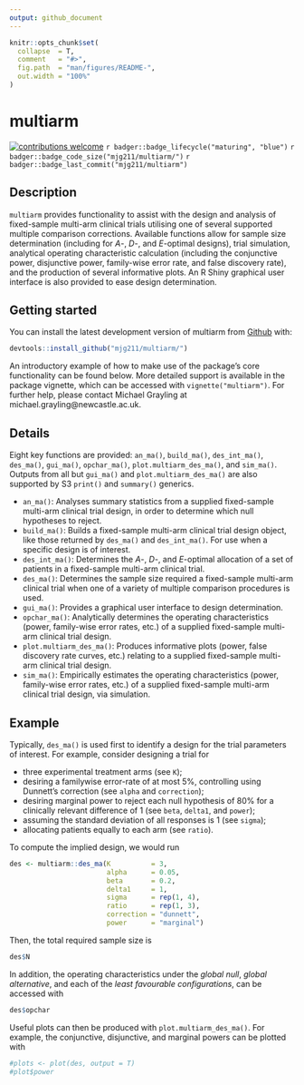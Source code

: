 ```yaml
---
output: github_document
---
```


<!-- README.md is generated from README.Rmd. Please edit that file -->

```r
knitr::opts_chunk$set(
  collapse  = T,
  comment   = "#>",
  fig.path  = "man/figures/README-",
  out.width = "100%"
)
```
# multiarm

[![contributions welcome](https://img.shields.io/badge/contributions-welcome-brightgreen.svg?style=flat)](https://github.com/dwyl/esta/issues)
`r badger::badge_lifecycle("maturing", "blue")`
`r badger::badge_code_size("mjg211/multiarm/")`
`r badger::badge_last_commit("mjg211/multiarm")`

## Description

`multiarm` provides functionality to assist with the design and analysis of
fixed-sample multi-arm clinical trials utilising one of several supported
multiple comparison corrections. Available functions allow for sample size
determination (including for *A*-, *D*-, and *E*-optimal designs), trial
simulation, analytical operating characteristic calculation (including the
conjunctive power, disjunctive power, family-wise error rate, and false
discovery rate), and the production of several informative plots. An R Shiny
graphical user interface is also provided to ease design determination.

## Getting started

You can install the latest development version of multiarm from
[Github](https://github.com/) with:

``` r
devtools::install_github("mjg211/multiarm/")
```

An introductory example of how to make use of the package's core functionality
can be found below. More detailed support is available in the package vignette,
which can be accessed with `vignette("multiarm")`. For further help, please
contact Michael Grayling at michael.grayling@newcastle.ac.uk.

## Details

Eight key functions are provided: `an_ma()`, `build_ma()`, `des_int_ma()`,
`des_ma()`, `gui_ma()`, `opchar_ma()`, `plot.multiarm_des_ma()`, and
`sim_ma()`. Outputs from all but `gui_ma()` and `plot.multiarm_des_ma()` are
also supported by S3 `print()` and `summary()` generics.

- `an_ma()`: Analyses summary statistics from a supplied fixed-sample multi-arm
clinical trial design, in order to determine which null hypotheses to reject.
- `build_ma()`: Builds a fixed-sample multi-arm clinical trial design object,
like those returned by `des_ma()` and `des_int_ma()`. For use when a specific
design is of interest.
- `des_int_ma()`: Determines the *A*-, *D*-, and *E*-optimal allocation of a set
of patients in a fixed-sample multi-arm clinical trial.
- `des_ma()`: Determines the sample size required a fixed-sample multi-arm
clinical trial when one of a variety of multiple comparison procedures is used.
- `gui_ma()`: Provides a graphical user interface to design determination.
- `opchar_ma()`: Analytically determines the operating characteristics (power,
family-wise error rates, etc.) of a supplied fixed-sample multi-arm clinical
trial design.
- `plot.multiarm_des_ma()`: Produces informative plots (power, false discovery
rate curves, etc.) relating to a supplied fixed-sample multi-arm clinical trial design.
- `sim_ma()`: Empirically estimates the operating characteristics (power,
family-wise error rates, etc.) of a supplied fixed-sample multi-arm clinical
trial design, via simulation.
 
## Example

Typically, `des_ma()` is used first to identify a design for the trial
parameters of interest. For example, consider designing a trial for

- three experimental treatment arms (see `K`);
- desiring a familywise error-rate of at most 5\%, controlling using Dunnett's
correction (see `alpha` and `correction`);
- desiring marginal power to reject each null hypothesis of 80\% for a
clinically relevant difference of 1 (see `beta`, `delta1`, and `power`);
- assuming the standard deviation of all responses is 1 (see `sigma`);
- allocating patients equally to each arm (see `ratio`).

To compute the implied design, we would run

```r
des <- multiarm::des_ma(K          = 3,
                        alpha      = 0.05,
                        beta       = 0.2,
                        delta1     = 1,
                        sigma      = rep(1, 4),
                        ratio      = rep(1, 3),
                        correction = "dunnett",
                        power      = "marginal")
```

Then, the total required sample size is

```r
des$N
```

In addition, the operating characteristics under the *global null*,
*global alternative*, and each of the *least favourable configurations*, can be
accessed with

```r
des$opchar
```

Useful plots can then be produced with `plot.multiarm_des_ma()`. For example,
the conjunctive, disjunctive, and marginal powers can be plotted with

```r
#plots <- plot(des, output = T)
#plot$power
```
